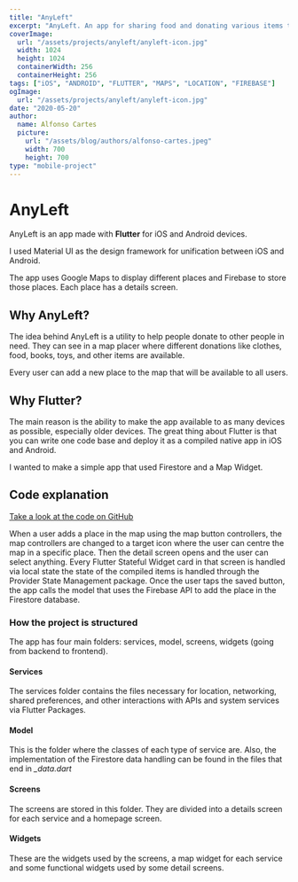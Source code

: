 ```yaml
---
title: "AnyLeft"
excerpt: "AnyLeft. An app for sharing food and donating various items to people in need. Take a look at how it was made, what technologies where used and why..."
coverImage:
  url: "/assets/projects/anyleft/anyleft-icon.jpg"
  width: 1024
  height: 1024
  containerWidth: 256
  containerHeight: 256
tags: ["iOS", "ANDROID", "FLUTTER", "MAPS", "LOCATION", "FIREBASE"]
ogImage:
  url: "/assets/projects/anyleft/anyleft-icon.jpg"
date: "2020-05-20"
author:
  name: Alfonso Cartes
  picture:
    url: "/assets/blog/authors/alfonso-cartes.jpeg"
    width: 700
    height: 700
type: "mobile-project"
---
```


# AnyLeft

AnyLeft is an app made with **Flutter** for iOS and Android devices.

I used Material UI as the design framework for unification between iOS and Android.

The app uses Google Maps to display different places and Firebase to store those places. Each place has a details screen.

## Why AnyLeft?

The idea behind AnyLeft is a utility to help people donate to other people in need. They can see in a map placer where different donations like clothes, food, books, toys, and other items are available.

Every user can add a new place to the map that will be available to all users.

## Why Flutter?

The main reason is the ability to make the app available to as many devices as possible, especially older devices. The great thing about Flutter is that you can write one code base and deploy it as a compiled native app in iOS and Android.

I wanted to make a simple app that used Firestore and a Map Widget.

## Code explanation

[Take a look at the code on GitHub](https://github.com/alfonsocartes`)

When a user adds a place in the map using the map button controllers, the map controllers are changed to a target icon where the user can centre the map in a specific place. Then the detail screen opens and the user can select anything. Every Flutter Stateful Widget card in that screen is handled via local state the state of the compiled items is handled through the Provider State Management package. Once the user taps the saved button, the app calls the model that uses the Firebase API to add the place in the Firestore database.

### How the project is structured

The app has four main folders: services, model, screens, widgets (going from backend to frontend).

#### Services

The services folder contains the files necessary for location, networking, shared preferences, and other interactions with APIs and system services via Flutter Packages.

#### Model

This is the folder where the classes of each type of service are. Also, the implementation of the Firestore data handling can be found in the files that end in _\_data.dart_

#### Screens

The screens are stored in this folder. They are divided into a details screen for each service and a homepage screen.

#### Widgets

These are the widgets used by the screens, a map widget for each service and some functional widgets used by some detail screens.
